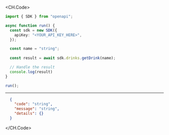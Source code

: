 
<CH.Code>
```typescript GetDrink.ts
import { SDK } from "openapi";

async function run() {
  const sdk = new SDK({
    apiKey: "<YOUR_API_KEY_HERE>",
  });

  const name = "string";
  
  const result = await sdk.drinks.getDrink(name);

  // Handle the result
  console.log(result)
}

run();
```
---

```json Example Response
  {
    "code": "string",
    "message": "string",
    "details": {}
  }
```
</CH.Code>
